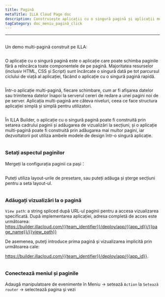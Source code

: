 ```yaml
---
title: Pagină
metaTitle: ILLA Cloud Page doc
description: Construiește aplicații cu o singură pagină și aplicații multipagină pe ILLA
tagCategory: doc_meniu_pagină_click
---
```


* * *

## <Heading hidden>Pagina</Heading>

Un demo multi-pagină construit pe ILLA: 

<img src='https://cdn.illacloud.com/official-website/img/docs/assemble/page1.gif' alt="" />

O aplicație cu o singură pagină este o aplicație care poate schimba paginile fără a reîncărca toate componentele de pe pagină. Majoritatea resurselor (inclusiv HTML, CSS și Script) sunt încărcate o singură dată pe tot parcursul ciclului de viață al aplicației, făcând o aplicație cu o singură pagină rapidă.

<img src='https://cdn.illacloud.com/official-website/img/docs/assemble/page2.png' alt="" />

Într-o aplicație multi-pagină, fiecare schimbare, cum ar fi afişarea datelor sau trimiterea datelor înapoi la serverul cereri de redare a unei pagini noi de pe server. Aplicația multi-pagină are câteva niveluri, ceea ce face structura aplicației simplă și simplă pentru utilizatori.

<img src='https://cdn.illacloud.com/official-website/img/docs/assemble/page3.png' alt="" />

În ILLA Builder, o aplicație cu o singură pagină poate fi construită prin setarea cadrului paginii și adăugarea de vizualizări la secțiuni, și o aplicație multi-pagină poate fi construită prin adăugarea mai multor pagini, iar dezvoltatorii pot utiliza ambele modele de design într-o singură aplicație.

<img src='https://cdn.illacloud.com/official-website/img/docs/assemble/page4.png' alt="" />

### Setaţi aspectul paginilor

Mergeți la configurația paginii ca pași：

<img src='https://cdn.illacloud.com/official-website/img/docs/assemble/page5.png' alt="" />

Puteți utiliza layout-urile de presetare, sau puteți adăuga și șterge secțiuni pentru a seta layout-ul. 

<img src='https://cdn.illacloud.com/official-website/img/docs/assemble/page6.gif' alt="" />

### Adăugați vizualizări la o pagină

`View path`: a string spliced după URL-ul paginii pentru a accesa vizualizarea specificată. După implementarea aplicației, adresa completă de acces este următoarea: https://builder.illacloud.com/{{team_identifier}}/deploy/app/{{app_id}}/{{page_name}}/{{view_path}}

De asemenea, puteţi introduce prima pagină şi vizualizarea implicită prin următoarea cale:

https://builder.illacloud.com/{{team_identifier}}/deploy/app/{{app_id}}. 

<img src='https://cdn.illacloud.com/official-website/img/docs/assemble/page7.png' alt="" />

### Conectează meniul și paginile

Adaugă manipulatoare de evenimente în Meniu → setează `Action` la `Setează router` → selectează pagina şi vezi

<img src='https://cdn.illacloud.com/official-website/img/docs/assemble/page8.gif' alt="" />
